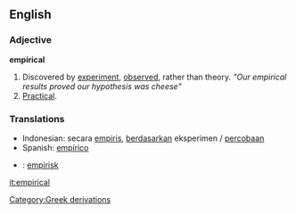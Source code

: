 ==English==
=== Adjective ===

'''empirical'''

# Discovered by [[experiment]], [[observed]], rather than theory. ''"Our empirical results proved our hypothesis was cheese"''
# [[Practical]]. 

=== Translations ===
*Indonesian: secara [[empiris]], [[dasar|berdasarkan]] eksperimen / [[coba|percobaan]]
*Spanish: [[empírico]]
*{{sv}}: [[empirisk]]

[[it:empirical]]
[[Category:Greek derivations]]